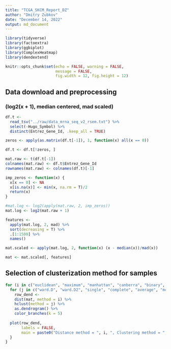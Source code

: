 ```yaml
---
title: "TCGA_SKCM_Report_DZ"
author: "Dmitry Zubkov"
date: "December 14, 2022"
output: md_document
---
```


```r
library(tidyverse)
library(factoextra)
library(ggbiplot)
library(ComplexHeatmap)
library(dendextend)

knitr::opts_chunk$set(echo = FALSE, warning = FALSE, 
                      message = FALSE, 
                      fig.width = 12, fig.height = 12)
```


## Data download and preprocessing

### (log2(x + 1), median centered, mad scaled)

```r

df.t <- 
  read_tsv("../raw/data_mrna_seq_v2_rsem.txt") %>%
  select(-Hugo_Symbol) %>%
  distinct(Entrez_Gene_Id, .keep_all = TRUE)

zeros <- apply(as.matrix(df.t[-1]), 1, function(x) all(x == 0))

df.t <- df.t[!zeros, ]

mat.raw <- t(df.t[-1])
colnames(mat.raw) <- df.t$Entrez_Gene_Id
rownames(mat.raw) <- colnames(df.t)[-1]

imp_zeros <- function(x) {
  x[x == 0] <- NA
  x[is.na(x)] <- min(x, na.rm = T)/2
  return(x)
}

#mat.log <- log2(apply(mat.raw, 2, imp_zeros))
mat.log <- log2(mat.raw + 1)

features <- 
  apply(mat.log, 2, mad) %>%
  sort(decreasing = T) %>%
  .[1:1500] %>%
  names()

mat.scaled <- apply(mat.log, 2, function(x) (x - median(x))/mad(x))

mat <- mat.scaled[, features]

```

## Selection of clusterization method for samples
```r

for (i in c("euclidean", "maximum", "manhattan", "canberra", "binary", "minkowski")) {
  for (j in c("ward.D", "ward.D2", "single", "complete", "average", "mcquitty", "median", "centroid")) {
    row_dend <- 
    dist(mat, method = i) %>%
    hclust(method = j) %>%
    as.dendrogram() %>%
    color_branches(k = 5)
  
  plot(row_dend,
       labels = FALSE,
       main = paste0("Distance method = ", i, ", Clustering method = ", j))
  }
}

```